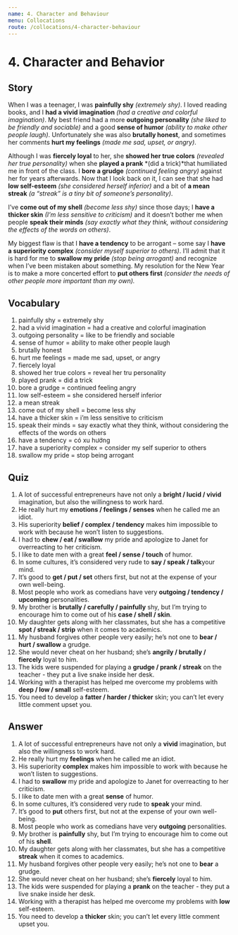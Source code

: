```yaml
---
name: 4. Character and Behaviour
menu: Collocations
route: /collocations/4-character-behaviour
---
```


# 4. Character and Behavior

## Story 
When I was a teenager, I was **painfully shy** *(extremely shy)*. I loved reading books, and I **had a vivid imagination** *(had a creative and colorful imagination)*. My best friend had a more **outgoing personality** *(she liked to be friendly and sociable)* and a good **sense of humor** *(ability to make other people laugh)*. Unfortunately she was also **brutally honest**, and sometimes her comments **hurt my feelings** *(made me sad, upset, or angry)*. 

Although I was **fiercely loyal** to her, she **showed her true colors** *(revealed her true personality)* when she **played a prank** *(did a trick)*that humiliated me in front of the class. I **bore a grudge** *(continued feeling angry)* against her for years afterwards. Now that I look back on it, I can see that she had **low self-esteem** *(she considered herself inferior)* and a bit of **a mean streak** *(a “streak” is a tiny bit of someone’s personality)*. 

I’ve **come out of my shell** *(become less shy)* since those days; I **have a thicker skin** *(I’m less sensitive to criticism)* and it doesn’t bother me when people **speak their minds** *(say exactly what they think, without considering the effects of the words on others)*. 

My biggest flaw is that I **have a tendency** to be arrogant – some say I **have a superiority complex** *(consider myself superior to others)*. I’ll admit that it is hard for me to **swallow my pride** *(stop being arrogant)* and recognize when I’ve been mistaken about something. My resolution for the New Year is to make a more concerted effort to **put others first** *(consider the needs of other people more important than my own).*

## Vocabulary
1. painfully shy = extremely shy
2. had a vivid imagination = had a creative and colorful imagination
3. outgoing personality = like to be friendly and sociable
4. sense of humor = ability to make other people laugh
5. brutally honest 
6. hurt me feelings = made me sad, upset, or angry
7. fiercely loyal
8. showed her true colors = reveal her tru personality
9. played prank = did a trick
10. bore a grudge = continued feeling angry
11. low self-esteem = she considered herself inferior
12. a mean streak 
13. come out of my shell = become less shy
14. have a thicker skin = i’m less sensitive to  criticism
15. speak their minds = say exactly what they think, without considering the effects of the words on others
16. have a tendency = có xu hướng
17. have a superiority complex = consider my self superior to others
18. swallow my pride = stop being arrogant

## Quiz
1. A lot of successful entrepreneurs have not only a **bright / lucid / vivid** imagination, but also the willingness to work hard. 
2. He really hurt my **emotions / feelings / senses** when he called me an idiot. 
3. His superiority **belief / complex / tendency** makes him impossible to work with because he won’t listen to suggestions. 
4. I had to **chew / eat / swallow** my pride and apologize to Janet for overreacting to her criticism. 
5. I like to date men with a great **feel / sense / touch** of humor. 
6. In some cultures, it’s considered very rude to **say / speak / talk**your mind. 
7. It’s good to **get / put / set** others first, but not at the expense of your own well-being. 
8. Most people who work as comedians have very **outgoing / tendency / upcoming** personalities. 
9. My brother is **brutally / carefully / painfully** shy, but I’m trying to encourage him to come out of his **case / shell / skin**. 
10. My daughter gets along with her classmates, but she has a competitive **spot / streak / strip** when it comes to academics. 
11. My husband forgives other people very easily; he’s not one to **bear / hurt / swallow** a grudge. 
12. She would never cheat on her husband; she’s **angrily / brutally / fiercely** loyal to him. 
13. The kids were suspended for playing a **grudge / prank / streak** on the teacher - they put a live snake inside her desk. 
14. Working with a therapist has helped me overcome my problems with **deep / low / small** self-esteem. 
15. You need to develop a **fatter / harder / thicker** skin; you can’t let every little comment upset you. 

## Answer
1. A lot of successful entrepreneurs have not only a **vivid** imagination, but also the willingness to work hard. 
2. He really hurt my **feelings** when he called me an idiot. 
3. His superiority **complex** makes him impossible to work with because he won’t listen to suggestions. 
4. I had to **swallow** my pride and apologize to Janet for overreacting to her criticism. 
5. I like to date men with a great **sense** of humor. 
6. In some cultures, it’s considered very rude to **speak** your mind. 
7. It’s good to **put** others first, but not at the expense of your own well-being. 
8. Most people who work as comedians have very **outgoing** personalities. 
9. My brother is **painfully** shy, but I’m trying to encourage him to come out of his **shell**. 
10. My daughter gets along with her classmates, but she has a competitive **streak** when it comes to academics. 
11. My husband forgives other people very easily; he’s not one to **bear** a grudge. 
12. She would never cheat on her husband; she’s **fiercely** loyal to him. 
13. The kids were suspended for playing a **prank** on the teacher - they put a live snake inside her desk. 
14. Working with a therapist has helped me overcome my problems with **low** self-esteem. 
15. You need to develop a **thicker** skin; you can’t let every little comment upset you. 
